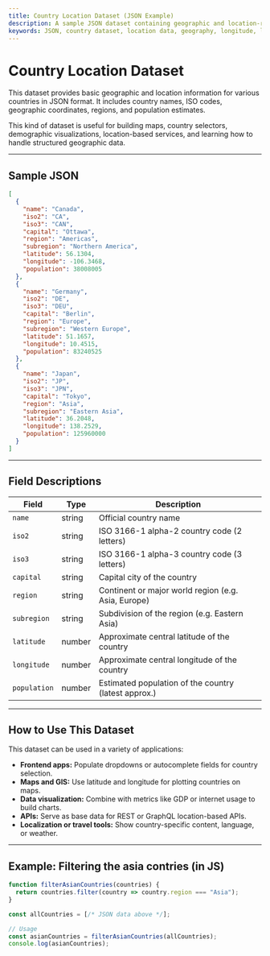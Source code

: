 ```yaml
---
title: Country Location Dataset (JSON Example)
description: A sample JSON dataset containing geographic and location-related information for various countries, with usage guide and field descriptions.
keywords: JSON, country dataset, location data, geography, longitude, latitude, sample data
---
```


# Country Location Dataset

This dataset provides basic geographic and location information for various countries in JSON format. It includes country names, ISO codes, geographic coordinates, regions, and population estimates.

This kind of dataset is useful for building maps, country selectors, demographic visualizations, location-based services, and learning how to handle structured geographic data.

---

##  Sample JSON

```json
[
  {
    "name": "Canada",
    "iso2": "CA",
    "iso3": "CAN",
    "capital": "Ottawa",
    "region": "Americas",
    "subregion": "Northern America",
    "latitude": 56.1304,
    "longitude": -106.3468,
    "population": 38008005
  },
  {
    "name": "Germany",
    "iso2": "DE",
    "iso3": "DEU",
    "capital": "Berlin",
    "region": "Europe",
    "subregion": "Western Europe",
    "latitude": 51.1657,
    "longitude": 10.4515,
    "population": 83240525
  },
  {
    "name": "Japan",
    "iso2": "JP",
    "iso3": "JPN",
    "capital": "Tokyo",
    "region": "Asia",
    "subregion": "Eastern Asia",
    "latitude": 36.2048,
    "longitude": 138.2529,
    "population": 125960000
  }
]
````

---

##  Field Descriptions

| Field        | Type   | Description                                          |
| ------------ | ------ | ---------------------------------------------------- |
| `name`       | string | Official country name                                |
| `iso2`       | string | ISO 3166-1 alpha-2 country code (2 letters)          |
| `iso3`       | string | ISO 3166-1 alpha-3 country code (3 letters)          |
| `capital`    | string | Capital city of the country                          |
| `region`     | string | Continent or major world region (e.g. Asia, Europe)  |
| `subregion`  | string | Subdivision of the region (e.g. Eastern Asia)        |
| `latitude`   | number | Approximate central latitude of the country          |
| `longitude`  | number | Approximate central longitude of the country         |
| `population` | number | Estimated population of the country (latest approx.) |

---

##  How to Use This Dataset

This dataset can be used in a variety of applications:

* **Frontend apps:** Populate dropdowns or autocomplete fields for country selection.
* **Maps and GIS:** Use latitude and longitude for plotting countries on maps.
* **Data visualization:** Combine with metrics like GDP or internet usage to build charts.
* **APIs:** Serve as base data for REST or GraphQL location-based APIs.
* **Localization or travel tools:** Show country-specific content, language, or weather.

---

##  Example: Filtering the asia contries (in JS)

```js
function filterAsianCountries(countries) {
  return countries.filter(country => country.region === "Asia");
}

const allCountries = [/* JSON data above */];

// Usage
const asianCountries = filterAsianCountries(allCountries);
console.log(asianCountries);
```

